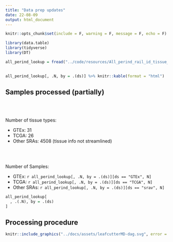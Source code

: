 ```yaml
---
title: "Data prep updates"
date: 22-08-09
output: html_document
---
```


```r
knitr::opts_chunk$set(include = F, warning = F, message = F, echo = F)

library(data.table)
library(tidyverse)
library(DT)

```

```r
all_perind_lookup = fread("../code/resources/All_perind_rail_id_tissue_type_lookup.tsv")

```


## 

```r
all_perind_lookup[, .N, by = .(ds)] %>% knitr::kable(format = "html")
```

## Samples processed (partially)

<br>
<br>

Number of tissue types:

  - GTEx: 31
  - TCGA: 26
  - Other SRAs: 4508 (tissue info not streamlined)

<br>
<br>

Number of Samples:

  - GTEx: `r all_perind_lookup[, .N, by = .(ds)][ds == "GTEx", N]`
  - TCGA: `r all_perind_lookup[, .N, by = .(ds)][ds == "TCGA", N]`
  - Other SRAs: `r all_perind_lookup[, .N, by = .(ds)][ds == "srav", N]`



```r

all_perind_lookup[
  , .(.N), by = .(ds)
]
```

## Processing procedure

```r
knitr::include_graphics("../docs/assets/leafcutterMD-dag.svg", error = F)
```

